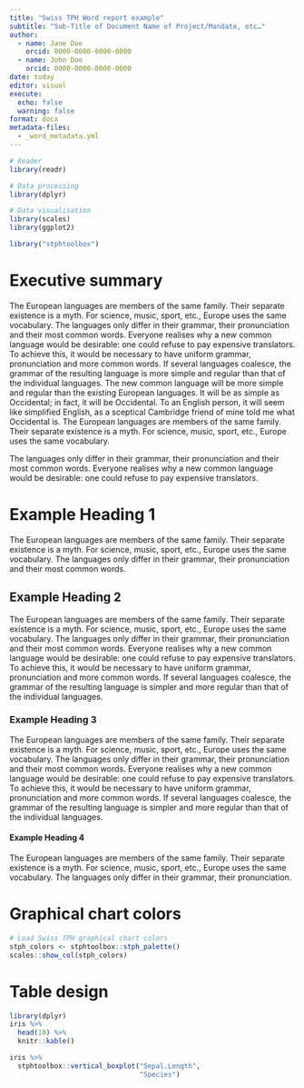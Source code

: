```yaml
---
title: "Swiss TPH Word report example"
subtitle: "Sub-Title of Document Name of Project/Mandate, etc…"
author:
  - name: Jane Doe
    orcid: 0000-0000-0000-0000
  - name: John Doe
    orcid: 0000-0000-0000-0000
date: today
editor: visual
execute:
  echo: false
  warning: false
format: docx
metadata-files:
  - _word_metadata.yml
---
```


```r
# Reader
library(readr)

# Data processing
library(dplyr)

# Data visualisation
library(scales)
library(ggplot2)

library("stphtoolbox")
```

# Executive summary {.unnumbered}

The European languages are members of the same family. Their separate existence is a myth. For science, music, sport, etc., Europe uses the same vocabulary. The languages only differ in their grammar, their pronunciation and their most common words. Everyone realises why a new common language would be desirable: one could refuse to pay expensive translators. To achieve this, it would be necessary to have uniform grammar, pronunciation and more common words. If several languages coalesce, the grammar of the resulting language is more simple and regular than that of the individual languages. The new common language will be more simple and regular than the existing European languages. It will be as simple as Occidental; in fact, it will be Occidental. To an English person, it will seem like simplified English, as a sceptical Cambridge friend of mine told me what Occidental is. The European languages are members of the same family. Their separate existence is a myth. For science, music, sport, etc., Europe uses the same vocabulary.

The languages only differ in their grammar, their pronunciation and their most common words. Everyone realises why a new common language would be desirable: one could refuse to pay expensive translators.

# Example Heading 1

The European languages are members of the same family. Their separate existence is a myth. For science, music, sport, etc., Europe uses the same vocabulary. The languages only differ in their grammar, their pronunciation and their most common words.

## Example Heading 2

The European languages are members of the same family. Their separate existence is a myth. For science, music, sport, etc., Europe uses the same vocabulary. The languages only differ in their grammar, their pronunciation and their most common words. Everyone realises why a new common language would be desirable: one could refuse to pay expensive translators. To achieve this, it would be necessary to have uniform grammar, pronunciation and more common words. If several languages coalesce, the grammar of the resulting language is simpler and more regular than that of the individual languages.

### Example Heading 3

The European languages are members of the same family. Their separate existence is a myth. For science, music, sport, etc., Europe uses the same vocabulary. The languages only differ in their grammar, their pronunciation and their most common words. Everyone realises why a new common language would be desirable: one could refuse to pay expensive translators. To achieve this, it would be necessary to have uniform grammar, pronunciation and more common words. If several languages coalesce, the grammar of the resulting language is simpler and more regular than that of the individual languages.

#### Example Heading 4

The European languages are members of the same family. Their separate existence is a myth. For science, music, sport, etc., Europe uses the same vocabulary. The languages only differ in their grammar, their pronunciation.

# Graphical chart colors

```r
# Load Swiss TPH graphical chart colors
stph_colors <- stphtoolbox::stph_palette()
scales::show_col(stph_colors)
```

# Table design

```r
library(dplyr)
iris %>%
  head(10) %>% 
  knitr::kable()
```

```r
iris %>% 
  stphtoolbox::vertical_boxplot("Sepal.Length",
                                "Species")
```
